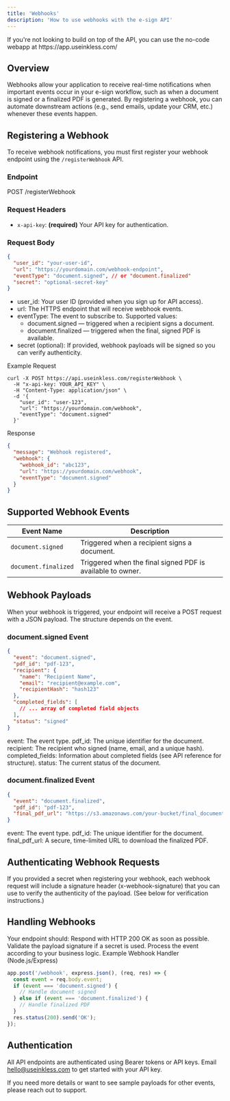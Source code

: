 ```yaml
---
title: 'Webhooks'
description: 'How to use webhooks with the e-sign API'
---
```


<Note>
  If you're not looking to build on top of the API, you can use the no-code webapp at https://app.useinkless.com/
</Note>

## Overview

Webhooks allow your application to receive real-time notifications when important events occur in your e-sign workflow, such as when a document is signed or a finalized PDF is generated. By registering a webhook, you can automate downstream actions (e.g., send emails, update your CRM, etc.) whenever these events happen.

## Registering a Webhook

To receive webhook notifications, you must first register your webhook endpoint using the `/registerWebhook` API.

### Endpoint

POST /registerWebhook

### Request Headers

- `x-api-key`: **(required)** Your API key for authentication.

### Request Body

```json
{
  "user_id": "your-user-id",
  "url": "https://yourdomain.com/webhook-endpoint",
  "eventType": "document.signed", // or "document.finalized"
  "secret": "optional-secret-key"
}
```
- user_id: Your user ID (provided when you sign up for API access).
- url: The HTTPS endpoint that will receive webhook events.
- eventType: The event to subscribe to. Supported values:
  - document.signed — triggered when a recipient signs a document.
  - document.finalized — triggered when the final, signed PDF is available.
- secret (optional): If provided, webhook payloads will be signed so you can verify authenticity.

Example Request
```
curl -X POST https://api.useinkless.com/registerWebhook \
  -H "x-api-key: YOUR_API_KEY" \
  -H "Content-Type: application/json" \
  -d '{
    "user_id": "user-123",
    "url": "https://yourdomain.com/webhook",
    "eventType": "document.signed"
  }'
```
Response
```json
{
  "message": "Webhook registered",
  "webhook": {
    "webhook_id": "abc123",
    "url": "https://yourdomain.com/webhook",
    "eventType": "document.signed"
  }
}
```

## Supported Webhook Events
| Event Name         | Description                                                 |
| ------------------ | ----------------------------------------------------------- |
| `document.signed`  | Triggered when a recipient signs a document.                |
| `document.finalized` | Triggered when the final signed PDF is available to owner. |

## Webhook Payloads
When your webhook is triggered, your endpoint will receive a POST request with a JSON payload. The structure depends on the event.

### document.signed Event
```json
{
  "event": "document.signed",
  "pdf_id": "pdf-123",
  "recipient": {
    "name": "Recipient Name",
    "email": "recipient@example.com",
    "recipientHash": "hash123"
  },
  "completed_fields": [
    // ... array of completed field objects
  ],
  "status": "signed"
}
```
event: The event type.
pdf_id: The unique identifier for the document.
recipient: The recipient who signed (name, email, and a unique hash).
completed_fields: Information about completed fields (see API reference for structure).
status: The current status of the document.

### document.finalized Event
```json
{
  "event": "document.finalized",
  "pdf_id": "pdf-123",
  "final_pdf_url": "https://s3.amazonaws.com/your-bucket/final_document.pdf"
}
``` 
event: The event type.
pdf_id: The unique identifier for the document.
final_pdf_url: A secure, time-limited URL to download the finalized PDF.

## Authenticating Webhook Requests
If you provided a secret when registering your webhook, each webhook request will include a signature header (x-webhook-signature) that you can use to verify the authenticity of the payload. (See below for verification instructions.)

## Handling Webhooks

Your endpoint should:
Respond with HTTP 200 OK as soon as possible.
Validate the payload signature if a secret is used.
Process the event according to your business logic.
Example Webhook Handler (Node.js/Express)
```js
app.post('/webhook', express.json(), (req, res) => {
  const event = req.body.event;
  if (event === 'document.signed') {
    // Handle document signed
  } else if (event === 'document.finalized') {
    // Handle finalized PDF
  }
  res.status(200).send('OK');
});
```

## Authentication
All API endpoints are authenticated using Bearer tokens or API keys. Email hello@useinkless.com to get started with your API key.

If you need more details or want to see sample payloads for other events, please reach out to support.